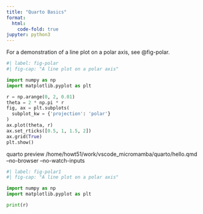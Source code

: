 ```yaml
---
title: "Quarto Basics"
format:
  html:
    code-fold: true
jupyter: python3
---
```


For a demonstration of a line plot on a polar axis, see @fig-polar.

```python
#| label: fig-polar
#| fig-cap: "A line plot on a polar axis"

import numpy as np
import matplotlib.pyplot as plt

r = np.arange(0, 2, 0.01)
theta = 2 * np.pi * r
fig, ax = plt.subplots(
  subplot_kw = {'projection': 'polar'} 
)
ax.plot(theta, r)
ax.set_rticks([0.5, 1, 1.5, 2])
ax.grid(True)
plt.show()
```

quarto preview /home/howt51/work/vscode_micromamba/quarto/hello.qmd --no-browser --no-watch-inputs

```python
#| label: fig-polar1
#| fig-cap: "A line plot on a polar axis"

import numpy as np
import matplotlib.pyplot as plt

print(r)
```